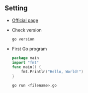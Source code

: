 ## Setting

- [Official page](https://go.dev/dl/)
- Check version
  ```bash
  go version
  ```
- First Go program

  ```go
  package main
  import "fmt"
  func main() {
      fmt.Println("Hello, World!")
  }
  ```

  ```bash
  go run <filename>.go
  ```
